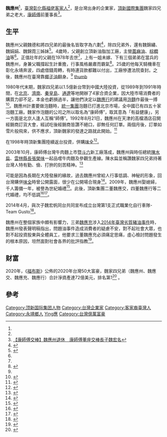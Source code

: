 {{Infobox Person
| name = 魏應州
| image =
| image_size = 
| birth_date = {{birth year and age|1954|}}
| birth_place = {{TW}}[[彰化縣|彰化縣]][[永靖鄉|永靖鄉]]
| death_date = 
| death_place = 
| nationality = {{ROC}}
| occupation = 企業家
| salary =
| networth =
| 父母 = 魏和德<ref name="=一碗麵起死回生"/>、謝如雪<ref name="頂新和德文教基金會">{{Cite web|url=http://www.hedefoundation.org/dispGetFile/GetFile.aspx?FileLocation=TV%5CWebFile%5Ctw%5C&FileName=20120503082248484.DOC|title=頂新國際集團「一鄉一企業」專案計劃 永靖鄉教育弱勢家庭子弟課輔班實施辦法|language=zh-tw|publisher=頂新和德文教基金會|author=|date=|accessdate=2014-10-13|archive-url=https://web.archive.org/web/20141023061408/http://www.hedefoundation.org/dispGetFile/GetFile.aspx?FileLocation=TV%5CWebFile%5Ctw%5C&FileName=20120503082248484.DOC|archive-date=2014-10-23|dead-url=yes}}</ref>
| spouse = 張綠雲<ref name="魏應州樂當阿公"/>
|relatives=魏錦繡<ref name="魏家二姊"></ref><br>魏娟娟<ref name="同舟共济">{{Cite news|url=http://www.huaxia.com/zt/tbgz/13-018/3330860.html|title=同舟共济 共渡难关--台湾佛教慈善团体赴川援助纪实|language=zh-cn|author=虞鹰|publisher=华夏经纬网|date=2013-05-13|accessdate=2014-10-28}}</ref><br>魏錦霓<ref name="康師傅控股">{{cite news|url=http://finance.sina.com.hk/news/-2807-6296335/1.html|date=2013-11-18|accessdate=2014-10-17|title=康師傅控股持續關連交易|author=|publisher=新浪網|language=zh-hk|deadurl=yes|archiveurl=https://web.archive.org/web/20141017145254/http://finance.sina.com.hk/news/-2807-6296335/1.html|archivedate=2014-10-17}}</ref><br>[[魏應交|魏應交]]<br>[[魏應充|魏應充]]<br>[[魏應行|魏應行]]
| children=3<ref name="魏應州樂當阿公">{{cite news| url =http://news.ltn.com.tw/news/business/paper/587352|date=2012-05-28|accessdate=2014-10-17|title=3年添5孫 魏應州樂當阿公|author=楊雅民| publisher =《自由時報》| language =zh-tw}}</ref>
| website =
| footnotes =
| religion = 
}}

'''魏應州'''{{BD|1954年|||}}<ref name="=一碗麵起死回生"/>，[[臺灣|臺灣]][[彰化縣|彰化縣]][[福佬客家人|福佬客家人]]<ref name="客家精神"/>，是台灣出身的企業家，[[頂新國際集團|頂新國際集團]]魏家四兄弟之老大，[[康師傅|康師傅]]前董事長<ref>[https://www.mirrormedia.mg/story/20181221fin001/ 【康師傅交棒】魏應州退休　康師傅董座交棒長子魏宏名]</ref>。

==生平==
魏應州父親魏德和將四兄弟的最後名皆取字為六劃<ref>{{cite news|url=http://news.ebc.net.tw/apps/newsList.aspx?id=1413533311|date=2014-10-17|accessdate=2014-10-17|title=救滅「頂」！業務性格反應快 「鷹派」二董扛了|author=|publisher=東森新聞|language=zh-tw|deadurl=yes|archiveurl=https://web.archive.org/web/20141022202337/http://news.ebc.net.tw/apps/newsList.aspx?id=1413533311|archivedate=2014-10-22}}</ref>，除四兄弟外，還有魏錦繡、魏娟娟、魏錦霓三姊妹<ref name="魏家二姊">{{cite news| url=http://udn.com/news/story/7743/673431|date=2015-01-29|accessdate=2015-01-29|title=魏家二姊出面處理直赴祖厝過火|author=凌筠婷、何炯榮|publisher =《聯合報》| language =zh-tw}}</ref>。4歲時，父親創立頂新油脂加工廠，主營[[蓖麻油|蓖麻油]]、[[棕櫚油|棕櫚油]]等<ref name="=一碗麵起死回生"/>。正值壯年的父親在1978年去世<ref name="=一碗麵起死回生"/>，上有一姐未嫁、下有三個弟弟在當兵的魏應州，身兼父職撐起生計重擔，行事風格嚴肅而霸氣<ref name="支撐頂新集團的男子漢">{{cite news| url =http://big5.huaxia.com/sw/qyfc/00045260.html| date=2003-07-18|accessdate=2014-10-15|title=嘿，支撐頂新集團的男子漢| author=陳彥淳|publisher =華夏經緯網| language =zh}}</ref>。25歲的他每天騎機車在彰化永靖奔波，四處借錢周轉，有時連貨款都難以付出，工廠慘遭法院查封。之後，魏應州在臺灣靠[[椰子油|椰子油]]翻身。<ref name="客家精神"/>
[[檔案:康師傅.png|thumb]]

1980年代末期，魏家四兄弟以1.5億新台幣到中國大陸投資，從1989年到1991年時間，在[[北京|北京]]、[[濟南|濟南]]、[[秦皇島|秦皇島]]、[[通遼|通遼]]等地開辦了4家合資企業，因大陸市場消費者的購買力卻不足，本金也虧損過半，讓他們決定以[[魏應行|魏應行]]的建議用[[泡麵|泡麵]]作最後一搏<ref name="=一碗麵起死回生">{{cite news| url =http://www.hellotw.com/jm/tqfc/200809/t20080917_392952.htm| date =2008-09-17| accessdate =2014-10-17| title =一碗麵起死回生 魏應州：康師傅背後的隱身人| author =李媛| publisher =《國際金融報》| language =zh| deadurl =yes| archiveurl =https://web.archive.org/web/20141022010800/http://www.hellotw.com/jm/tqfc/200809/t20080917_392952.htm| archivedate =2014-10-22}}</ref>。魏應州計畫要做泡麵時，[[統一集團|統一集團]]泡麵已打進北京市場，全中國已有四五十家泡麵工廠。魏家作泡麵的公司之所以取名為“康師傅”，取其意為「有益健康」，另一方面是北京人逢人互稱“師傅”。1992年8月21日，魏應州在天津的高檔酒店召開經銷商訂貨大會，經試吃後經銷商皆讚不絕口，卻無任何訂單。兩個月後，訂單如雪片般飛來，供不應求，頂新魏家的發達之路就此開始。<ref name="客家精神">{{cite news| url =http://hakkalib.ncl.edu.tw/search/detail.jsp?xmlid=0000067937&bURL=c2VhcmNoX3Jlc3VsdC5qc3A/cGFnZT05NDYmcGFnZV9zaXplPTMwJnF1ZXJ5X3R5cGU9c2ltJnNlYXJjaF9pbmRleD1UeXBlJnNlYXJjaF92YWx1ZT0lRTYlOUMlOUYlRTUlODglOEElRTclQUYlODclRTclOUIlQUUlMjQmc2VhcmNoX29wPUFORCZkdGRJZD0wMDAwMjY=|date=2010-03|accessdate=2014-10-17|title=康師傅 魏應州【客家精神】的展現 一個台商成功的傳奇故事|author=江彥震| publisher =《臺北市中元客家崇正會刊》| language =zh-tw}}</ref>

在1998年時頂新集團陸續返台投資，併購[[味全|味全]]<ref>{{cite news| url =http://www.ettoday.net/news/20140905/398103.htm|title=食安風暴套牢近10萬張　味全短線宜觀望|author=林潔玲|date=2014-09-05|accessdate=2014-10-20| publisher =ETToday東森新聞雲| language =zh-tw}}</ref>。

2003年10月，康師傅台灣牛肉麵上市暨[[斗六|斗六]]新工廠落成，魏應州與時任總統[[陳水扁|陳水扁]]、[[雲林縣長|雲林縣長]][[張榮味|張榮味]]一起品嚐牛肉麵及參觀生產線。陳水扁並稱讚魏家四兄弟持著台灣人特有勤、儉、打拚的刻苦精神。<ref>{{cite news| url =http://www.president.gov.tw/Default.aspx?tabid=131&itemid=8675|title=總統參加康師傅「台灣牛肉麵」上市暨斗六新廠落成典禮|author=|date=2003-10-08|accessdate=2014-10-28| publisher =中華民國總統府| language =zh-tw}}</ref>

可能是因為長期在大陸發展的緣故，過去魏應州曾給人行事低調、神秘的形象，回台灣購併[[味全|味全]]時曾公開露面，很少在公開場合現身<ref name="魏應州四年翻身">{{cite news| url= http://www.businessweekly.com.tw/KArticle.aspx?id=15169|date=2003-04-04|accessdate=2014-10-17|title=
魏應州四年翻身，手握七十億現金|author=李采洪| publisher =《商業週刊》775期| language =zh-tw}}</ref>。2009年，魏應州娶媳婦，千人籌備一年，被譽為世紀婚禮<ref>{{cite web|title=頂新二代世紀婚禮　魏應州：未來事業都要交給他們|url=http://www.nownews.com/n/2009/10/04/852966|date=2009-10-04|accessdate=2014-10-17|language=zh-tw|publisher=}}</ref>。此後，頂新集團二董魏應交，四董魏應行等二代婚禮，均不低調<ref>{{cite web|title=不選一○一 頂新魏家低調嫁女反成焦點|url=https://www.businesstoday.com.tw/article-content-80392-1591|language=zh-tw|author=林月然|publisher=今周刊|volume=681期|date=2010-01-07|accessdate=2014-10-17}}</ref><ref>{{cite web|title=頂新辦喜事　四董魏應行長子魏士傑今完婚|url=https://tw.news.yahoo.com/%E9%A0%82%E6%96%B0%E8%BE%A6%E5%96%9C%E4%BA%8B-%E5%9B%9B%E8%91%A3%E9%AD%8F%E6%87%89%E8%A1%8C%E9%95%B7%E5%AD%90%E9%AD%8F%E5%A3%AB%E5%82%91%E4%BB%8A%E5%AE%8C%E5%A9%9A-112738621.html|date=2011-07-22|accessdate=2014-10-17|language=zh-tw|publisher=中廣新聞網}}</ref>。

2014年4月，與次子魏宏帆同台共同宣布成立台灣第1支正式職業化自行車隊-Team Gusto<ref>{{cite news| url=http://www.xinmedia.com/n/news_article.aspx?newsid=461337&type=1|date=2014-03-06|accessdate=2014-10-17|title=台灣首支職業自行車隊Team Gusto正式成軍|author=| publisher =欣新聞| language =zh-tw}}</ref>。

魏應州在整個家族中頗有影響力，三弟[[魏應充|魏應充]]涉入[[2014年臺灣劣質豬油事件|2014年臺灣劣質豬油事件]]時，魏應州發表聲明稿指出，問題油事件造成消費者的疑慮不安，對不起社會大眾，也對不起投資股東與全體員工，他要求三董魏應充必須痛定思痛，虛心檢討問題發生的根本原因，坦然面對社會各界的批評指教<ref>{{cite news| url= https://news.ltn.com.tw/news/focus/paper/820651|date=2014-10-11|title=頂新大董魏應州震怒 嚴詞責備弟弟| publisher =自由時報| language =zh-tw}}</ref>。

==财富==
2020年，《[[福布斯|福布斯]]》公佈的2020年台灣50大富豪，魏家四兄弟（魏應州、魏應交、魏應充、魏應行）合計淨資產達72億美元，排名第1<ref>{{Cite web|url = https://www.businesstoday.com.tw/article/category/80392/post/202001160021/%E9%83%AD%E5%8F%B0%E9%8A%98%E8%B7%8C%E4%B8%8B%E9%A6%96%E5%AF%8C%E5%AF%B6%E5%BA%A7%EF%BC%81%E5%AF%8C%E6%AF%94%E4%B8%96%E5%85%AC%E5%B8%832020%E5%B9%B4%E5%8F%B0%E7%81%A3%E5%AF%8C%E8%B1%AA%E6%A6%9C%E3%80%80%E9%A0%82%E6%96%B0%E9%AD%8F%E5%AE%B6%E9%A6%96%E5%BA%A6%E5%A5%AA%E5%86%A0|title = 郭台銘跌下首富寶座！富比世公布2020年台灣富豪榜　頂新魏家首度奪冠|publisher = 今周刊|accessdate = 2020-02-17|archive-url = https://web.archive.org/web/20200217094729/https://www.businesstoday.com.tw/article/category/80392/post/202001160021/%25E9%2583%25AD%25E5%258F%25B0%25E9%258A%2598%25E8%25B7%258C%25E4%25B8%258B%25E9%25A6%2596%25E5%25AF%258C%25E5%25AF%25B6%25E5%25BA%25A7%25EF%25BC%2581%25E5%25AF%258C%25E6%25AF%2594%25E4%25B8%2596%25E5%2585%25AC%25E5%25B8%25832020%25E5%25B9%25B4%25E5%258F%25B0%25E7%2581%25A3%25E5%25AF%258C%25E8%25B1%25AA%25E6%25A6%259C%25E3%2580%2580%25E9%25A0%2582%25E6%2596%25B0%25E9%25AD%258F%25E5%25AE%25B6%25E9%25A6%2596%25E5%25BA%25A6%25E5%25A5%25AA%25E5%2586%25A0|archive-date = 2020-02-17|dead-url = yes}}</ref> 。

==參考==
{{reflist|2}}

{{DEFAULTSORT:Wei魏}}
[[Category:顶新国际集团人物|Category:顶新国际集团人物]]
[[Category:台灣企業家|Category:台灣企業家]]
[[Category:客家裔臺灣人|Category:客家裔臺灣人]]
[[Category:永靖鄉人|Category:永靖鄉人]]
[[Category:魏姓|Ying應]]
[[Category:台灣億萬富豪|Category:台灣億萬富豪]]